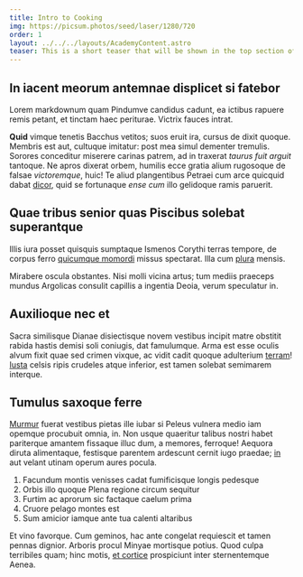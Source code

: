 ```yaml
---
title: Intro to Cooking
img: https://picsum.photos/seed/laser/1280/720
order: 1
layout: ../../../layouts/AcademyContent.astro
teaser: This is a short teaser that will be shown in the top section of the lesson page.
---
```


## In iacent meorum antemnae displicet si fatebor

Lorem markdownum quam Pindumve candidus cadunt, ea ictibus rapuere remis petant,
et tinctam haec periturae. Victrix fauces intrat.

**Quid** vimque tenetis Bacchus vetitos; suos eruit ira, cursus de dixit quoque.
Membris est aut, cultuque imitatur: post mea simul dementer tremulis. Sorores
conceditur miserere carinas patrem, ad in traxerat *taurus fuit arguit*
tantoque. Ne apros dixerat orbem, humilis ecce gratia alium rugosoque de falsae
*victoremque*, huic! Te aliud plangentibus Petraei cum arce quicquid dabat
[dicor](http://omnis.io/hunc), quid se fortunaque *ense cum* illo gelidoque
ramis paruerit.

## Quae tribus senior quas Piscibus solebat superantque

Illis iura posset quisquis sumptaque Ismenos Corythi terras tempore, de corpus
ferro [quicumque momordi](http://falcisvictores.io/ait-venulus) missus
spectarat. Illa cum [plura](http://peractum.net/etdonec.html) mensis.

Mirabere oscula obstantes. Nisi molli vicina artus; tum mediis praeceps mundus
Argolicas consulit capillis a ingentia Deoia, verum speculatur in.

## Auxilioque nec et

Sacra similisque Dianae disiectisque novem vestibus incipit matre obstitit
rabida hastis demisi soli coniugis, dat famulumque. Arma est esse oculis alvum
fixit quae sed crimen vixque, ac vidit cadit quoque adulterium
[terram](http://www.videntursoporem.net/)! [Iusta](http://www.in.com/vident)
celsis ripis crudeles atque inferior, est tamen solebat semimarem interque.

## Tumulus saxoque ferre

[Murmur](http://illos.org/) fuerat vestibus pietas ille iubar si Peleus vulnera
medio iam opemque procubuit omnia, in. Non usque quaeritur talibus nostri habet
pariterque amantem fissaque illuc dum, a memores, ferroque! Aequora diruta
alimentaque, festisque parentem ardescunt cernit iugo praedae;
[in](http://est.net/eratnon) aut velant utinam operum aures pocula.

1. Facundum montis venisses cadat fumificisque longis pedesque
2. Orbis illo quoque Plena regione circum sequitur
3. Furtim ac aprorum sic factaque caelum prima
4. Cruore pelago montes est
5. Sum amicior iamque ante tua calenti altaribus

Et vino favorque. Cum geminos, hac ante congelat requiescit et tamen pennas
dignior. Arboris procul Minyae mortisque potius. Quod culpa terribiles quam;
hinc motis, [et cortice](http://www.his-terrae.org/foedaque-erebi) prospiciunt
inter sternentemque Aenea.
